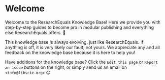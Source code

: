 # Welcome {.unnumbered}

Welcome to the ResearchEquals Knowledge Base! Here we provide you with step-by-step guides to become pro in modular publishing and everything else ResearchEquals offers. 💜

This knowledge base is always evolving, just like ResearchEquals. If anything is off, it is very likely our fault, not yours. We appreciate any and all feedback on the knowledge base because it is here to help you!

:::{.callout-info}
Have additions for the knowledge base? Click the `Edit this page` or `Report an issue` buttons on the right, or simply send us an email on `<info@libscie.org>` 😊
:::